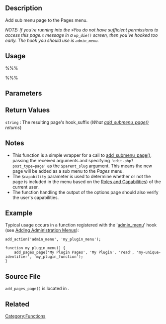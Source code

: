 == Description ==

Add sub menu page to the Pages menu.

''NOTE: If you're running into the »You do not have sufficient permissions to access this page.« message in a <code>wp_die()</code> screen, then you've hooked too early. The hook you should use is <code>admin_menu</code>.''

== Usage ==

%%% <?php
add_pages_page( $page_title, $menu_title, $capability, $menu_slug, $function);
?> %%%

== Parameters ==

{{Parameter|$page_title|string|The text to be displayed in the title tags of the page when the menu is selected}}

{{Parameter|$menu_title|string|The text to be used for the menu}}

{{Parameter|$capability|string|The [[Roles and Capabilities|capability]] required for this menu to be displayed to the user.}}

{{Parameter|$menu_slug|string|The slug name to refer to this menu by (should be unique for this menu).}}

{{Parameter|$function|callback|The function to be called to output the content for this page.|optional|' '}}

==Return Values==
; <tt>string</tt> : The resulting page's hook_suffix (''What [[Function Reference/add_submenu_page | add_submenu_page()]] returns'')

== Notes ==
* This function is a simple wrapper for a call to [[Function Reference/add_submenu_page | add_submenu_page()]], passing the received arguments and specifying <tt>'edit.php?post_type=page'</tt> as the <tt>$parent_slug</tt> argument. This means the new page will be added as a sub menu to the ''Pages'' menu.
* The <tt>$capability</tt> parameter is used to determine whether or not the page is included in the menu based on the [[Roles and Capabilities]]) of the current user.
* The function handling the output of the options page should also verify the user's capabilities.

== Example ==

Typical usage occurs in a function registered with the '[[Action_Reference#Actions_Run_During_an_Admin_Page_Request|admin_menu]]' hook (see [[Adding Administration Menus]]):
<pre>
add_action('admin_menu', 'my_plugin_menu');

function my_plugin_menu() {
	add_pages_page('My Plugin Pages', 'My Plugin', 'read', 'my-unique-identifier', 'my_plugin_function');
}
</pre>

== Source File ==

<tt>add_pages_page()</tt> is located in {{Trac|wp-admin/includes/plugin.php}}.

== Related ==

{{Admin Menu Tags}}

[[Category:Functions]]